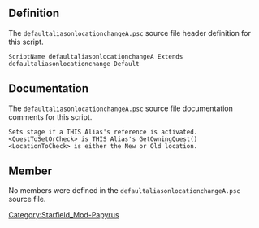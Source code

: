 {{Script_Object_Summary
| title = defaultaliasonlocationchangeA
| name = [[SFM:Script-defaultaliasonlocationchangeA|defaultaliasonlocationchangeA]]
| extends = [[SFM:Script-DefaultAliasOnLocationChange|DefaultAliasOnLocationChange]] → [[SFM:Script-DefaultAliasParent|DefaultAliasParent]] → [[SFM:Script-ReferenceAlias|ReferenceAlias]] → [[SFM:Script-Alias|Alias]] → [[SFM:Script-ScriptObject|ScriptObject]]
| flags = Default
}}


== Definition ==
The <code>defaultaliasonlocationchangeA.psc</code> source file header definition for this script.

<source lang="papyrus">
ScriptName defaultaliasonlocationchangeA Extends defaultaliasonlocationchange Default
</source>


== Documentation ==
The <code>defaultaliasonlocationchangeA.psc</code> source file documentation comments for this script.

<source>
Sets stage if a THIS Alias's reference is activated.
<QuestToSetOrCheck> is THIS Alias's GetOwningQuest()
<LocationToCheck> is either the New or Old location.
</source>


== Member ==
No members were defined in the <code>defaultaliasonlocationchangeA.psc</code> source file.


[[Category:Starfield_Mod-Papyrus]]
